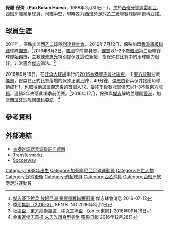 
{{Football player infobox
| name        = 保殊 <br> Pau Bosch 
| image       = 
| fullname    = Pau Bosch Hueso
| nickname    = 
| birth_date  = {{birth date and age|1988|3|30}} 
| birth_place = [[西班牙|西班牙]]，[[豐達雷利亞|豐達雷利亞]]
| height      = {{height|m=1.78}}
| currentclub = [[阿爾科亞諾體育俱樂部|阿爾科亞諾]]
| clubnumber  = 12
| position    = [[中堅|中堅]]、[[防守中場|防守中場]]
| youthyears1 = 
| youthclubs1 =
| years1  = 2008–2011                           
| clubs1  = {{tsl|en|UE Lleida|UE利達}}                           
| caps1   = 53
| goals1  = 1
| years2  = 2008–2009
| clubs2  = → {{tsl|en|Atlético Monzón|CA蒙宗}} (外借)
| caps2   = 
| goals2  = 
| years3  = 2012–2016
| clubs3  = [[列伊达体育|利達體育會]]
| caps3   = 173
| goals3  = 5
| years4  = 2016
| clubs4  = [[傑志體育會|傑志]]
| caps4   = 1
| goals4  = 1
| years5  = 2017–
| clubs5 = [[阿爾科亞諾體育俱樂部|阿爾科亞諾]]
| caps5   = 0
| goals5  = 0
| nationalyears1 =
| nationalteam1  = 
| nationalcaps1  = 
| nationalgoals1 = 
| pcupdate = 
| ntupdate = 2016年12月29日
}}
'''保羅·保殊'''（'''Pau Bosch Hueso'''，1988年3月30日－），生於[[西班牙|西班牙]][[豐達雷利亞|豐達雷利亞]]，[[西班牙|西班牙]]職業足球員，司職[[中堅|中堅]]，現時效力[[西班牙足球乙二級聯賽|西班牙足球乙二級聯賽]]球隊[[阿爾科亞諾體育俱樂部|阿爾科亞諾]]。

==球員生涯==
2011年，保殊加盟[[西班牙足球乙二級聯賽|西乙二]]球隊[[列伊达体育|利達體育會]]。2016年7月12日，保殊加盟[[香港超級聯賽|香港超級聯賽]]球隊[[傑志體育會|傑志]]。<ref>[http://www.kitchee.com/news.php?id=445 傑志簽下銳兵 放眼亞洲 誓要重奪聯賽冠軍] {{Wayback|url=http://www.kitchee.com/news.php?id=445 |date=20160827162503 }} 傑志球會消息 2016-07-12</ref>2016年8月2日，[[韓國|韓國]]季前熱身賽，[[傑志體育會|傑志]]以1–2不敵[[韓國|韓國]]第三級聯賽球隊[[始興市|始興市]]，主教練[[朱志光|朱志光]]特別提保殊這位新援，指保殊在比賽中的用球能力很好，非常適合[[傑志|傑志]]踢法。<ref>[https://www.facebook.com/notes/ken-k-ng/%E5%AD%A3%E5%89%8D%E9%9B%86%E8%A8%932016-3/1296662290357094 季前集訓（2016-3）] {{Wayback|url=https://www.facebook.com/notes/ken-k-ng/%E5%AD%A3%E5%89%8D%E9%9B%86%E8%A8%932016-3/1296662290357094 |date=20190313114502 }} KEN K. NG 2016年8月2日</ref> 

2016年9月16日，在[[旺角大球場|旺角大球場]]舉行的[[社區盃|2016香港賽馬會社區盃]]，由[[東方足球隊|東方龍獅]]迎戰[[傑志|傑志]]，首度在正式比賽落場的保殊正選上陣，49分鐘，[[傑志|傑志]]由新兵保殊接應角球頂成1–1，也取得他加盟[[傑志|傑志]]後的首個入球。最終季後賽冠軍[[傑志|傑志]]以1–3不敵[[東方足球隊|東方龍獅]]，連續3年失落此項季前盃賽。<ref>[http://hk.on.cc/hk/bkn/cnt/sport/20160916/bkn-20160916192420968-0916_00882_001.html 社區盃　東方龍獅贏波　牛丸又捧盃] {{Wayback|url=http://hk.on.cc/hk/bkn/cnt/sport/20160916/bkn-20160916192420968-0916_00882_001.html |date=20160920124223 }} 【on.cc東網】2016年09月16日</ref>2016年12月，保殊與[[傑志|傑志]]解約並離開[[香港|香港]]，加盟[[西班牙|西班牙]]球隊[[阿爾科亞諾體育俱樂部|阿爾科亞諾]]。<ref>[http://hk.apple.nextmedia.com/realtime/sports/20161228/56101647 金東進傑志首操 朱志光讚身型夠fit] {{Wayback|url=http://hk.apple.nextmedia.com/realtime/sports/20161228/56101647 |date=20161230000754 }} [[蘋果日報|蘋果日報]] 2016年12月28日</ref>

==參考資料==
{{reflist}}

==外部連結==
* [https://www.hkfa.com/ch/club/4/detail?player=15571 香港足球總會球員註冊資料] {{Wayback|url=https://www.hkfa.com/ch/club/4/detail?player=15571 |date=20171120203854 }}
* [http://www.transfermarkt.de/pau-bosch/profil/spieler/73004 Transfermarkt] {{Wayback|url=http://www.transfermarkt.de/pau-bosch/profil/spieler/73004 |date=20220414101056 }}
* [http://uk.soccerway.com/players/pau-bosch-hueso/206634/ Soccerway] {{Wayback|url=http://uk.soccerway.com/players/pau-bosch-hueso/206634/ |date=20190905121833 }}

{{DEFAULTSORT:Bosch Hueso Pau}}
[[Category:1988年出生|Category:1988年出生]]
[[Category:加泰隆尼亞足球運動員|Category:加泰隆尼亞足球運動員]]
[[Category:在世人物|Category:在世人物]]
[[Category:足球後衛|Category:足球後衛]]
[[Category:港超球員|Category:港超球員]]
[[Category:西乙球員|Category:西乙球員]]
[[Category:西班牙旅港足球運動員|Category:西班牙旅港足球運動員]]
